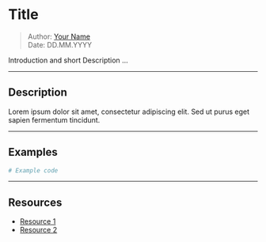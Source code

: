 # Title

> Author: [Your Name](xyz@alteos.com)  
> Date: DD.MM.YYYY

Introduction and short Description ...

---

## Description

Lorem ipsum dolor sit amet, consectetur adipiscing elit. Sed ut purus eget sapien fermentum tincidunt.

---

## Examples

```bash
# Example code
```

---

## Resources

- [Resource 1](https://www.example.com)
- [Resource 2](https://www.example.com)

